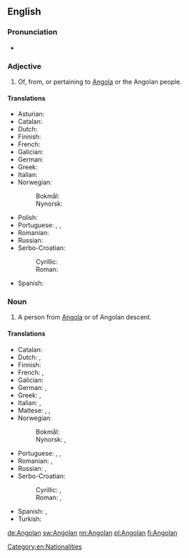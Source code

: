 {{also|angolan}}
==English==

===Pronunciation===
* {{a|US}} {{IPA|/æŋˈgoʊlən/|lang=en}}

===Adjective===
{{en-adj|-}}

# Of, from, or pertaining to [[Angola]] or the Angolan people.

====Translations====
{{trans-top|of, from or pertaining to Angola or its people}}
* Asturian: {{t|ast|angolanu}}
* Catalan: {{t-|ca|angolès}}
* Dutch: {{t+|nl|Angolees}}
* Finnish: {{t|fi|angolalainen}}
* French: {{t+|fr|angolais}}
* Galician: {{t|gl|angolano}}
* German: {{t+|de|angolanisch}}
* Greek: {{t|el|αγκολέζικος}}
* Italian: {{t+|it|angolano}}
* Norwegian:
*: Bokmål: {{t-|nb|angolansk}}
*: Nynorsk: {{t+|nn|angolansk}}
{{trans-mid}}
* Polish: {{t|pl|angolski}}
* Portuguese: {{t|pt|angola}}, {{t|pt|angolano}}, {{t|pt|angolense}}
* Romanian: {{t|ro|angolez}}
* Russian: {{t+|ru|ангольский}}
* Serbo-Croatian:
*: Cyrillic: {{t|sh|анголски}}
*: Roman: {{t-|sh|angolski|alt=àngolskī}}
* Spanish: {{t+|es|angoleño}}
{{trans-bottom}}

===Noun===
{{en-noun}}

# A person from [[Angola]] or of Angolan descent.

====Translations====
{{trans-top|person from Angola or of Angolan descent}}
* Catalan: {{t-|ca|angolès|m}}
* Dutch: {{t+|nl|Angolees|m}}, {{t+|nl|Angolese|f}}
* Finnish: {{t|fi|angolalainen}}
* French: {{t+|fr|Angolais|m}}, {{t+|fr|Angolaise|f}}
* Galician: {{t|gl|angolano}}
* German: {{t+|de|Angolaner|m}}, {{t+|de|Angolanerin|f}}
* Greek: {{t|el|Αγκολέζος|m}}, {{t|el|Αγκολέζα|f}}
* Italian: {{t+|it|angolano|m}}, {{t-|it|angolana|f}}
* Maltese: {{t|mt|Angolan|m}}, {{t|mt|Angolana|f}}, {{t|mt|Angolani|p}}
* Norwegian:
*: Bokmål: {{t+|nb|angolaner|m}}
*: Nynorsk: {{t+|nn|angolan|m}}, {{t+|nn|angolanar|m}}
{{trans-mid}}
* Portuguese: {{t|pt|angola|m|f}}, {{t|pt|angolano|m}}, {{t|pt|angolense|m|f}}
* Romanian: {{t|ro|angolez|m}}, {{t|ro|angoleză|f}}
* Russian: {{t+|ru|анголец|tr=angólec|m}}, {{t+|ru|анголка|tr=angólлa|f}}
* Serbo-Croatian:
*: Cyrillic: {{t|sh|Анголац|m}}, {{t|sh|Анголка|f}}
*: Roman: {{t-|sh|Angolac|m|alt=Angólac}}, {{t-|sh|Angolka|f|alt=Àngōlka}}
* Spanish: {{t+|es|angoleño|m}}, {{t-|es|angoleña|f}}
* Turkish: {{t+|tr|Angolalı}}
{{trans-bottom}}

[[Category:en:Nationalities]]

[[de:Angolan]]
[[sw:Angolan]]
[[nn:Angolan]]
[[pl:Angolan]]
[[fi:Angolan]]